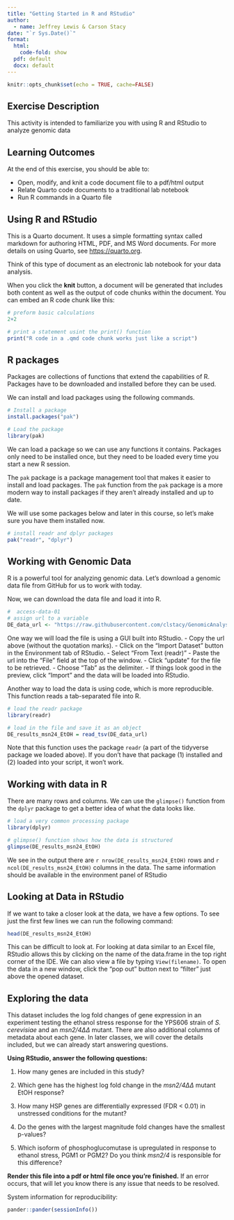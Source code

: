 ```yaml
---
title: "Getting Started in R and RStudio"
author: 
  - name: Jeffrey Lewis & Carson Stacy
date: "`r Sys.Date()`"
format: 
  html: 
    code-fold: show
  pdf: default
  docx: default
---
```


```r
knitr::opts_chunk$set(echo = TRUE, cache=FALSE)
```

## Exercise Description

This activity is intended to familiarize you with using R and RStudio to analyze genomic data

## Learning Outcomes

At the end of this exercise, you should be able to:

-   Open, modify, and knit a code document file to a pdf/html output
-   Relate Quarto code documents to a traditional lab notebook
-   Run R commands in a Quarto file

## Using R and RStudio

This is a Quarto document. It uses a simple formatting syntax called markdown for authoring HTML, PDF, and MS Word documents. For more details on using Quarto, see <https://quarto.org>.

Think of this type of document as an electronic lab notebook for your data analysis.

When you click the **knit** button, a document will be generated that includes both content as well as the output of code chunks within the document. You can embed an R code chunk like this:

```r
# preform basic calculations
2+2

# print a statement usint the print() function
print("R code in a .qmd code chunk works just like a script")
```

## R packages

Packages are collections of functions that extend the capabilities of R. Packages have to be downloaded and installed before they can be used.

We can install and load packages using the following commands.

```r
# Install a package
install.packages("pak")
```

```r
# Load the package
library(pak)
```

We can load a package so we can use any functions it contains. Packages only need to be installed once, but they need to be loaded every time you start a new R session.

The `pak` package is a package management tool that makes it easier to install and load packages. The `pak` function from the `pak` package is a more modern way to install packages if they aren't already installed and up to date.

We will use some packages below and later in this course, so let's make sure you have them installed now.

```r
# install readr and dplyr packages
pak("readr", "dplyr")
```

## Working with Genomic Data

R is a powerful tool for analyzing genomic data. Let's download a genomic data file from GitHub for us to work with today.

Now, we can download the data file and load it into R.

```r
#  access-data-01
# assign url to a variable
DE_data_url <- "https://raw.githubusercontent.com/clstacy/GenomicAnalysis/main/Data/Msn24_EtOH/DE_genes_Msn24_EtOH.txt"
```

One way we will load the file is using a GUI built into RStudio. - Copy the url above (without the quotation marks). - Click on the "Import Dataset" button in the Environment tab of RStudio. - Select "From Text (readr)" - Paste the url into the "File" field at the top of the window. - Click "update" for the file to be retrieved. - Choose "Tab" as the delimiter. - If things look good in the preview, click "Import" and the data will be loaded into RStudio.

Another way to load the data is using code, which is more reproducible. This function reads a tab-separated file into R.

```r
# load the readr package
library(readr)

# load in the file and save it as an object
DE_results_msn24_EtOH = read_tsv(DE_data_url)
```

Note that this function uses the package `readr` (a part of the tidyverse package we loaded above). If you don't have that package (1) installed and (2) loaded into your script, it won't work.

## Working with data in R

There are many rows and columns. We can use the `glimpse()` function from the `dplyr` package to get a better idea of what the data looks like.

```r
# load a very common processing package
library(dplyr)

# glimpse() function shows how the data is structured
glimpse(DE_results_msn24_EtOH)
```

We see in the output there are `r nrow(DE_results_msn24_EtOH)` rows and `r ncol(DE_results_msn24_EtOH)` columns in the data. The same information should be available in the environment panel of RStudio

## Looking at Data in RStudio

If we want to take a closer look at the data, we have a few options. To see just the first few lines we can run the following command:

```r
head(DE_results_msn24_EtOH)
```

This can be difficult to look at. For looking at data similar to an Excel file, RStudio allows this by clicking on the name of the data.frame in the top right corner of the IDE. We can also view a file by typing `View(filename)`. To open the data in a new window, click the "pop out" button next to "filter" just above the opened dataset.

## Exploring the data

This dataset includes the log fold changes of gene expression in an experiment testing the ethanol stress response for the YPS606 strain of *S. cerevisiae* and an *msn2/4ΔΔ* mutant. There are also additional columns of metadata about each gene. In later classes, we will cover the details included, but we can already start answering questions.

**Using RStudio, answer the following questions:**

1.  How many genes are included in this study?

2.  Which gene has the highest log fold change in the *msn2/4ΔΔ* mutant EtOH response?

3.  How many HSP genes are differentially expressed (FDR \< 0.01) in unstressed conditions for the mutant?

4.  Do the genes with the largest magnitude fold changes have the smallest p-values?

5.  Which isoform of phosphoglucomutase is upregulated in response to ethanol stress, PGM1 or PGM2? Do you think *msn2/4* is responsible for this difference?

**Render this file into a pdf or html file once you're finished.** If an error occurs, that will let you know there is any issue that needs to be resolved.

System information for reproducibility:

```r
pander::pander(sessionInfo())
```
